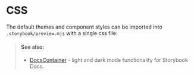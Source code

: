 
<Meta of={CSSStories} />

# CSS

The default themes and component styles can be imported into `.storybook/preview.mjs` with a single css file:

<Story of={CSSStories.CombinedStylesheet} />

> #### See also:
>
> - [DocsContainer](/docs/configuration-docscontainer--docs) - light and dark mode functionality for Storybook Docs.

